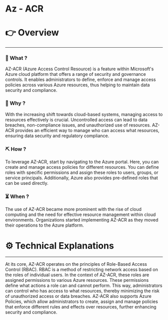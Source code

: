 # Az - ACR


# 👉 Overview

---

### 👀 What ?

AZ-ACR (Azure Access Control Resource) is a feature within Microsoft's Azure cloud platform that offers a range of security and governance controls. It enables administrators to define, enforce and manage access policies across various Azure resources, thus helping to maintain data security and compliance.


### 🧐 Why ?

With the increasing shift towards cloud-based systems, managing access to resources effectively is crucial. Uncontrolled access can lead to data breaches, non-compliance issues, and unauthorized use of resources. AZ-ACR provides an efficient way to manage who can access what resources, ensuring data security and regulatory compliance.


### ⛏️ How ?

To leverage AZ-ACR, start by navigating to the Azure portal. Here, you can create and manage access policies for different resources. You can define roles with specific permissions and assign these roles to users, groups, or service principals. Additionally, Azure also provides pre-defined roles that can be used directly.


### ⏳ When ?

The use of AZ-ACR became more prominent with the rise of cloud computing and the need for effective resource management within cloud environments. Organizations started implementing AZ-ACR as they moved their operations to the Azure platform.


# ⚙️ Technical Explanations

---

At its core, AZ-ACR operates on the principles of Role-Based Access Control (RBAC). RBAC is a method of restricting network access based on the roles of individual users. In the context of AZ-ACR, these roles are assigned permissions to various Azure resources. These permissions define what actions a role can and cannot perform. This way, administrators can control who has access to what resources, thereby minimizing the risk of unauthorized access or data breaches. AZ-ACR also supports Azure Policies, which allow administrators to create, assign and manage policies that enforce different rules and effects over resources, further enhancing security and compliance.
